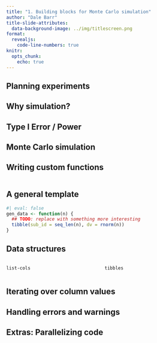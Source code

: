 ```yaml
---
title: "1. Building blocks for Monte Carlo simulation"
author: "Dale Barr"
title-slide-attributes:
  data-background-image: ../img/titlescreen.png
format: 
  revealjs:
    code-line-numbers: true
knitr:
  opts_chunk:
    echo: true
---
```


## Planning experiments

## Why simulation?

## Type I Error / Power

## Monte Carlo simulation

## Writing custom functions

```r
```

## A general template

```r
#| eval: false
gen_data <- function(n) {
  ## TODO: replace with something more interesting
  tibble(sub_id = seq_len(n), dv = rnorm(n))
}
```

## Data structures

:::: {.columns}

::: {.column width="50%"}
`list-cols`
:::

::: {.column width="50%"}
`tibbles`
:::

::::

## Iterating over column values

## Handling errors and warnings

## Extras: Parallelizing code


